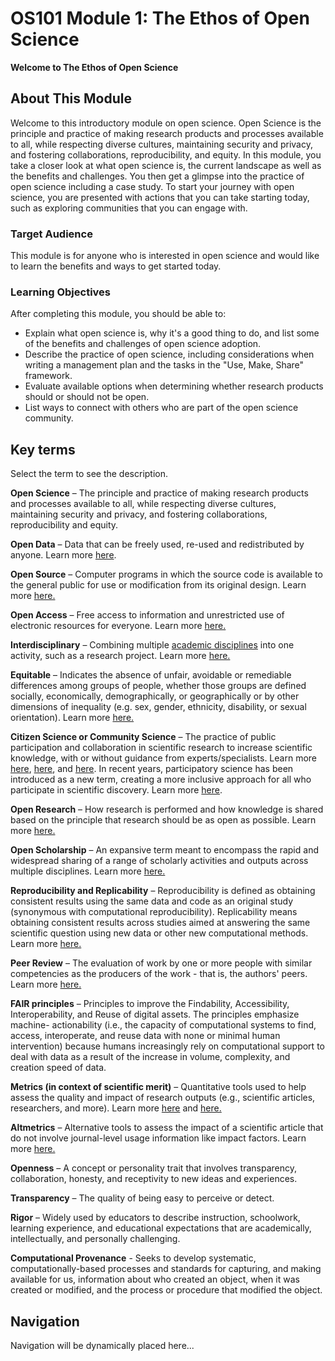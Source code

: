 # OS101 Module 1: The Ethos of Open Science

**Welcome to The Ethos of Open Science**

## About This Module

Welcome to this introductory module on open science. Open Science is the principle and practice of making research products and processes available to all, while respecting diverse cultures, maintaining security and privacy, and fostering collaborations, reproducibility, and equity. In this module, you take a closer look at what open science is, the current landscape as well as the benefits and challenges. You then get a glimpse into the practice of open science including a case study. To start your journey with open science, you are presented with actions that you can take starting today, such as exploring communities that you can engage with.

### Target Audience

This module is for anyone who is interested in open science and would like to learn the benefits and ways to get started today.

### Learning Objectives

After completing this module, you should be able to:

- Explain what open science is, why it's a good thing to do, and list some of the benefits and challenges of open science adoption.
- Describe the practice of open science, including considerations when writing a management plan and the tasks in the "Use, Make, Share" framework.
- Evaluate available options when determining whether research products should or should not be open.
- List ways to connect with others who are part of the open science community.

## Key terms

Select the term to see the description.

**Open Science** – The principle and practice of making research products and processes available to all, while respecting diverse cultures, maintaining security and privacy, and fostering collaborations, reproducibility and equity.

**Open Data** – Data that can be freely used, re-used and redistributed by anyone. Learn more [here](https://opendatahandbook.org/guide/en/what-is-open-data/).

**Open Source** – Computer programs in which the source code is available to the general public for use or modification from its original design. Learn more [here.](https://en.wikipedia.org/wiki/Open_source)

**Open Access** – Free access to information and unrestricted use of electronic resources for everyone. Learn more [here.](https://en.unesco.org/open-access/what-open-access)

**Interdisciplinary** – Combining multiple [academic disciplines](https://en.wikipedia.org/wiki/Academic_discipline) into one activity, such as a research project. Learn more [here.](https://en.wikipedia.org/wiki/Interdisciplinarity)

**Equitable** – Indicates the absence of unfair, avoidable or remediable differences among groups of people, whether those groups are defined socially, economically, demographically, or geographically or by other dimensions of inequality (e.g. sex, gender, ethnicity, disability, or sexual orientation). Learn more [here.](https://www.who.int/health-topics/health-equity)

**Citizen Science or Community Science** – The practice of public participation and collaboration in scientific research to increase scientific knowledge, with or without  guidance from experts/specialists. Learn more [here](https://science.nasa.gov/citizen-science/), [here](https://education.nationalgeographic.org/resource/citizen-science-collection/), and [here](https://calacademy.org/Community-science). In recent years, participatory science has been introduced as a new term, creating a more inclusive approach for all who participate in scientific discovery. Learn more [here](https://serc.si.edu/participatory-science).

**Open Research** – How research is performed and how knowledge is shared based on the principle that research should be as open as possible. Learn more [here.](https://www.ukri.org/what-we-do/supporting-healthy-research-and-innovation-culture/open-research/)

**Open Scholarship** – An expansive term meant to encompass the rapid and widespread sharing of a range of scholarly activities and outputs across multiple disciplines. Learn more [here.](https://www.heliosopen.org/about)

**Reproducibility and Replicability** – Reproducibility is defined as obtaining consistent results using the same data and code as an original study (synonymous with computational reproducibility). Replicability means obtaining consistent results across studies aimed at answering the same scientific question using new data or other new computational methods. Learn more [here.](https://www.nationalacademies.org/news/2019/09/reproducibility-and-replicability-in-research)

**Peer Review** – The evaluation of work by one or more people with similar competencies as the producers of the work - that is, the authors' peers. Learn more [here.](https://en.wikipedia.org/wiki/Peer_review)

**FAIR principles** – Principles to improve the Findability, Accessibility, Interoperability, and Reuse of digital assets. The principles emphasize machine- actionability (i.e., the capacity of computational systems to find, access, interoperate, and reuse data with none or minimal human intervention) because humans increasingly rely on computational support to deal with data as a result of the increase in volume, complexity, and creation speed of data.

**Metrics (in context of scientific merit)** – Quantitative tools used to help assess the quality and impact of research outputs (e.g., scientific articles, researchers, and more). Learn more [here](https://www.ncbi.nlm.nih.gov/pmc/articles/PMC8397294/) and [here.](https://editorresources.taylorandfrancis.com/understanding-research-metrics/)

**Altmetrics** – Alternative tools to assess the impact of a scientific article that do not involve journal-level usage information like impact factors.
Learn more [here.](https://www.ncbi.nlm.nih.gov/pmc/articles/PMC3792863/)

**Openness** – A concept or personality trait that involves transparency, collaboration, honesty, and receptivity to new ideas and experiences.

**Transparency** – The quality of being easy to perceive or detect.

**Rigor** – Widely used by educators to describe instruction, schoolwork, learning experience, and educational expectations that are academically, intellectually, and personally challenging.

**Computational Provenance** - Seeks to develop systematic, computationally-based processes and standards for capturing, and making available for us, information about who created an object, when it was created or modified, and the process or procedure that modified the object.

## Navigation

Navigation will be dynamically placed here... 